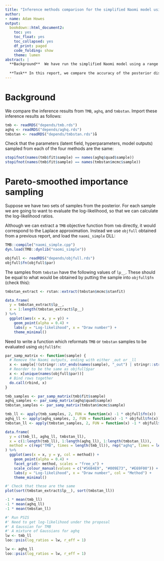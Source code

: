 ```yaml
---
title: "Inference methods comparison for the simplified Naomi model using Pareto-smoothed importance sampling"
author:
- name: Adam Howes
output:
  bookdown::html_document2:
    toc: yes
    toc_float: yes
    toc_collapsed: yes
    df_print: paged
    code_folding: show
    theme: lumen
abstract: |
  **Background**  We have run the simplified Naomi model using a range of inference methods: `TMB`, `aghq`, and `tmbstan`.
  
  **Task** In this report, we compare the accuracy of the posterior distributions obtained from these inference methods using Pareto-smoothed importance sampling.
---
```


# Background

We compare the inference results from `TMB`, `aghq`, and `tmbstan`.
Import these inference results as follows:

```r
tmb <- readRDS("depends/tmb.rds")
aghq <- readRDS("depends/aghq.rds")
tmbstan <- readRDS("depends/tmbstan.rds")å
```

Check that the parameters (latent field, hyperparameters, model outputs) sampled from each of the four methods are the same:

```r
stopifnot(names(tmb$fit$sample) == names(aghq$quad$sample))
stopifnot(names(tmb$fit$sample) == names(tmbstan$mcmc$sample))
```

# Pareto-smoothed importance sampling

Suppose we have two sets of samples from the posterior.
For each sample we are going to want to evaluate the log-likelihood, so that we can calculate the log-likelihood ratios.

Although we can extract a `TMB` objective function from `tmb` directly, it would correspond to the Laplace approximation.
Instead we use `objfull` obtained from a previous report, and load the `naomi_simple` DLL:


```r
TMB::compile("naomi_simple.cpp")
dyn.load(TMB::dynlib("naomi_simple"))

objfull <- readRDS("depends/objfull.rds")
objfull$fn(objfull$par)
```

The samples from `tmbstan` have the following values of `lp__`.
These should be equal to what would be obtained by putting the sample into `objfull$fn` (check this):

```r
tmbstan_extract <- rstan::extract(tmbstan$mcmc$stanfit)

data.frame(
  y = tmbstan_extract$lp__,
  x = 1:length(tmbstan_extract$lp__)
) %>%
  ggplot(aes(x = x, y = y)) +
    geom_point(alpha = 0.4) +
    labs(y = "Log-likelihood", x = "Draw number") +
    theme_minimal()
```

Need to write a function which reformats `TMB` or `tmbstan` samples to be evaluated using `objfull$fn`:

```r
par_samp_matrix <- function(sample) {
  # Remove the Naomi outputs, ending with either _out or _ll
  x <- sample[!(stringr::str_ends(names(sample), "_out") | stringr::str_ends(names(sample), "_ll"))]
  # Reorder to be the same as objfull$par
  x <- x[unique(names(objfull$par))]
  # Bind rows together
  do.call(rbind, x)
}

tmb_samples <- par_samp_matrix(tmb$fit$sample)
aghq_samples <- par_samp_matrix(aghq$quad$sample)
tmbstan_samples <- par_samp_matrix(tmbstan$mcmc$sample)

tmb_ll <- apply(tmb_samples, 2, FUN = function(x) -1 * objfull$fn(x))
aghq_ll <- apply(aghq_samples, 2, FUN = function(x) -1 * objfull$fn(x))
tmbstan_ll <- apply(tmbstan_samples, 2, FUN = function(x) -1 * objfull$fn(x))

data.frame(
  y = c(tmb_ll, aghq_ll, tmbstan_ll),
  x = c(1:length(tmb_ll), 1:length(aghq_ll), 1:length(tmbstan_ll)),
  method = c(rep("TMB", times = length(tmb_ll)), rep("aghq", times = length(aghq_ll)), rep("tmbstan", times = length(tmbstan_ll)))
) %>%
  ggplot(aes(x = x, y = y, col = method)) +
    geom_point(alpha = 0.4) +
    facet_grid(~ method, scales = "free_x") +
    scale_colour_manual(values = c("#56B4E9", "#009E73", "#E69F00")) +
    labs(y = "Log-likelihood", x = "Draw number", col = "Method") +
    theme_minimal()

#' Check that these are the same
plot(sort(tmbstan_extract$lp__), sort(tmbstan_ll))

-1 * mean(tmb_ll)
-1 * mean(aghq_ll)
-1 * mean(tmbstan_ll)

#' Run PSIS
#' Need to get log-likelihood under the proposal
#' A Gaussian for TMB
#' A mixture of Gaussians for aghq
lw <- tmb_ll
loo::psis(log_ratios = lw, r_eff = 1)

lw <- aghq_ll
loo::psis(log_ratios = lw, r_eff = 1)
```
